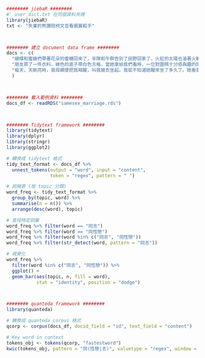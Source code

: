 
```r
######## jiebaR ########
#' user_dict.txt 在同個資料夾裡
library(jiebaR)
txt <- "失業的熊讚陪柯文哲看銀翼殺手"



######## 建立 document data frame ########
docs <- c(
  "蝴蝶和蜜蜂們帶著花朵的蜜糖回來了，羊隊和牛群告別了田野回家了，火紅的太陽也滾著火輪子回家了，當街燈亮起來向村莊道過晚安，夏天的夜就輕輕地來了。",
  "朋友買了一件衣料，綠色的底子帶白色方格，當她拿給我們看時，一位對圍棋十分感與趣的同學說：「啊，好像棋盤似的。」「我看倒有點像稿紙。」我說。「真像一塊塊綠豆糕。」一位外號叫「大食客」的同學緊接著說。",
  "每天，天剛亮時，我母親便把我喊醒，叫我披衣坐起。我從不知道她醒來坐了多久了。她看我清醒了，便對我說昨天我做錯了什麼事，說錯了什麼話，要我認錯，要我用功讀書。"
  )



######## 載入範例資料 ########
docs_df <- readRDS("samesex_marriage.rds")



######## Tidytext framework ########
library(tidytext)
library(dplyr)
library(stringr)
library(ggplot2)

# 轉換成 tidytext 格式
tidy_text_format <- docs_df %>%
  unnest_tokens(output = "word", input = "content", 
                token = "regex", pattern = " ")

# 詞頻表 (按 topic 分類)
word_freq <- tidy_text_format %>% 
  group_by(topic, word) %>%
  summarise(n = n()) %>%
  arrange(desc(word), topic)

# 查找特定詞彙
word_freq %>% filter(word == "同志")
word_freq %>% filter(word == "同性戀")
word_freq %>% filter(word %in% c("同志", "同性戀"))
word_freq %>% filter(str_detect(word, pattern = "同志"))

# 視覺化
word_freq %>%
  filter(word %in% c("同志", "同性戀")) %>%
  ggplot() +
  geom_bar(aes(topic, n, fill = word),
           stat = "identity", position = "dodge")



######## quanteda framework ########
library(quanteda)

# 轉換成 quanteda corpus 格式
qcorp <- corpus(docs_df, docid_field = "id", text_field = "content")

# Key word in context
tokens_obj <- tokens(qcorp, "fastestword")
kwic(tokens_obj, pattern = "同(性戀|志)", valuetype = "regex", window = 10)
```